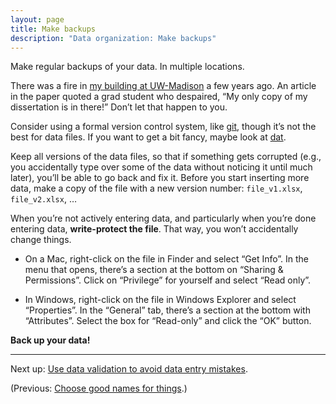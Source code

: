 ```yaml
---
layout: page
title: Make backups
description: "Data organization: Make backups"
---
```


Make regular backups of your data. In multiple locations.

There was a fire in
[my building at UW-Madison](https://map.wisc.edu/s/njzs4hlm) a few
years ago. An article in the paper quoted a grad student who
despaired, "My only copy of my dissertation is in there!" Don't let
that happen to you.

Consider using a formal version control system, like
[git](https://git-scm.com), though it's not the best for data
files. If you want to get a bit fancy, maybe look at
[dat](https://github.com/maxogden/dat).

Keep all versions of the data files, so that if something gets
corrupted (e.g., you accidentally type over some of the data without
noticing it until much later), you'll be able to go back and fix it.
Before you start inserting more data, make a copy of the file with a
new version number: `file_v1.xlsx`, `file_v2.xlsx`, ...

When you're not actively entering data, and particularly when you're
done entering data, **write-protect the file**. That way, you won't
accidentally change things.

- On a Mac, right-click on the file in Finder and select "Get Info". In the menu
  that opens, there's a section at the bottom on "Sharing &
  Permissions". Click on "Privilege" for yourself and select "Read
  only".

- In Windows, right-click on the file in Windows Explorer and select
  "Properties". In the "General" tab, there's a section at the bottom
  with "Attributes". Select the box for "Read-only" and click the "OK"
  button.

**Back up your data!**

---

Next up: [Use data validation to avoid data entry mistakes](validation.html).

(Previous: [Choose good names for things](names.html).)
